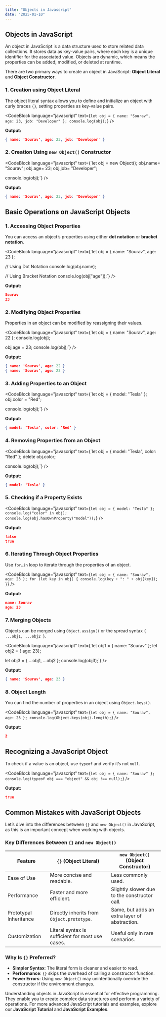 ```yaml
---
title: "Objects in Javascript"
date: "2025-01-10"
---
```


## Objects in JavaScript

An object in JavaScript is a data structure used to store related data collections. It stores data as key-value pairs, where each key is a unique identifier for the associated value. Objects are dynamic, which means the properties can be added, modified, or deleted at runtime.

There are two primary ways to create an object in JavaScript: **Object Literal** and **Object Constructor**.

### 1. Creation using Object Literal
The object literal syntax allows you to define and initialize an object with curly braces `{}`, setting properties as key-value pairs.

<CodeBlock language="javascript" text={`let obj = {
    name: "Sourav",
    age: 23,
    job: "Developer"
};
console.log(obj);`} />

**Output:**
```json
{ name: 'Sourav', age: 23, job: 'Developer' }
```

### 2. Creation Using `new Object()` Constructor

<CodeBlock language="javascript" text={`let obj = new Object();
obj.name= "Sourav";
obj.age= 23;
obj.job= "Developer";

console.log(obj);`} />

**Output:**
```json
{ name: 'Sourav', age: 23, job: 'Developer' }
```

## Basic Operations on JavaScript Objects

### 1. Accessing Object Properties
You can access an object’s properties using either **dot notation** or **bracket notation**.

<CodeBlock language="javascript" text={`let obj = { name: "Sourav", age: 23 };

// Using Dot Notation
console.log(obj.name);

// Using Bracket Notation
console.log(obj["age"]);`} />

**Output:**
```json
Sourav
23
```

### 2. Modifying Object Properties
Properties in an object can be modified by reassigning their values.

<CodeBlock language="javascript" text={`let obj = { name: "Sourav", age: 22 };
console.log(obj);

obj.age = 23;
console.log(obj);`} />

**Output:**
```json
{ name: 'Sourav', age: 22 }
{ name: 'Sourav', age: 23 }
```

### 3. Adding Properties to an Object

<CodeBlock language="javascript" text={`let obj = { model: "Tesla" };
obj.color = "Red";

console.log(obj);`} />

**Output:**
```json
{ model: 'Tesla', color: 'Red' }
```

### 4. Removing Properties from an Object

<CodeBlock language="javascript" text={`let obj = { model: "Tesla", color: "Red" };
delete obj.color;

console.log(obj);`} />

**Output:**
```json
{ model: 'Tesla' }
```

### 5. Checking if a Property Exists

<CodeBlock language="javascript" text={`let obj = { model: "Tesla" };
console.log("color" in obj);
console.log(obj.hasOwnProperty("model"));`} />

**Output:**
```json
false
true
```

### 6. Iterating Through Object Properties
Use `for…in` loop to iterate through the properties of an object.

<CodeBlock language="javascript" text={`let obj = { name: "Sourav", age: 23 };
for (let key in obj) {
    console.log(key + ": " + obj[key]);
}`} />

**Output:**
```json
name: Sourav
age: 23
```

### 7. Merging Objects
Objects can be merged using `Object.assign()` or the spread syntax `{ ...obj1, ...obj2 }`.

<CodeBlock language="javascript" text={`let obj1 = { name: "Sourav" };
let obj2 = { age: 23};

let obj3 = { ...obj1, ...obj2 };
console.log(obj3);`} />

**Output:**
```json
{ name: 'Sourav', age: 23 }
```

### 8. Object Length
You can find the number of properties in an object using `Object.keys()`.

<CodeBlock language="javascript" text={`let obj = { name: "Sourav", age: 23 };
console.log(Object.keys(obj).length);`} />

**Output:**
```json
2
```

## Recognizing a JavaScript Object
To check if a value is an object, use `typeof` and verify it’s not `null`.

<CodeBlock language="javascript" text={`let obj = { name: "Sourav" };
console.log(typeof obj === "object" && obj !== null);`} />

**Output:**
```json
true
```

## Common Mistakes with JavaScript Objects
Let’s dive into the differences between `{}` and `new Object()` in JavaScript, as this is an important concept when working with objects.

### Key Differences Between `{}` and `new Object()`

| Feature | `{}` (Object Literal) | `new Object()` (Object Constructor) |
|---------|----------------------|----------------------------------|
| Ease of Use | More concise and readable. | Less commonly used. |
| Performance | Faster and more efficient. | Slightly slower due to the constructor call. |
| Prototypal Inheritance | Directly inherits from `Object.prototype`. | Same, but adds an extra layer of abstraction. |
| Customization | Literal syntax is sufficient for most use cases. | Useful only in rare scenarios. |

### Why Is `{}` Preferred?
- **Simpler Syntax**: The literal form is cleaner and easier to read.
- **Performance**: `{}` skips the overhead of calling a constructor function.
- **Fewer Errors**: Using `new Object()` may unintentionally override the constructor if the environment changes.

Understanding objects in JavaScript is essential for effective programming. They enable you to create complex data structures and perform a variety of operations. For more advanced JavaScript tutorials and examples, explore our **JavaScript Tutorial** and **JavaScript Examples**.
